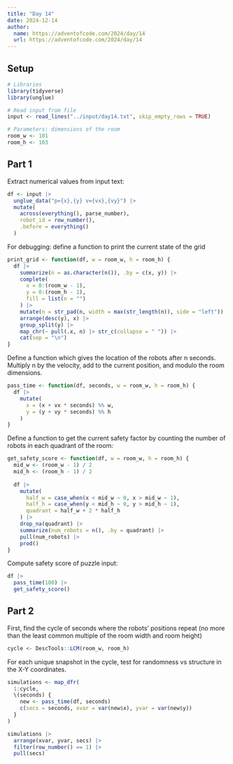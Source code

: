 ```yaml
---
title: "Day 14"
date: 2024-12-14
author:
  name: https://adventofcode.com/2024/day/14
  url: https://adventofcode.com/2024/day/14
---
```


## Setup

```r
# Libraries
library(tidyverse)
library(unglue)

# Read input from file
input <- read_lines("../input/day14.txt", skip_empty_rows = TRUE)

# Parameters: dimensions of the room
room_w <- 101
room_h <- 103
```

## Part 1

Extract numerical values from input text:

```r
df <- input |>
  unglue_data("p={x},{y} v={vx},{vy}") |> 
  mutate(
    across(everything(), parse_number),
    robot_id = row_number(),
    .before = everything()
  )
```

For debugging: define a function to print the current state of the grid

```r

print_grid <- function(df, w = room_w, h = room_h) {
  df |> 
    summarize(n = as.character(n()), .by = c(x, y)) |> 
    complete(
      x = 0:(room_w - 1), 
      y = 0:(room_h - 1), 
      fill = list(n = "")
    ) |> 
    mutate(n = str_pad(n, width = max(str_length(n)), side = "left")) |> 
    arrange(desc(y), x) |> 
    group_split(y) |> 
    map_chr(~ pull(.x, n) |> str_c(collapse = " ")) |> 
    cat(sep = "\n")
}

```

Define a function which gives the location of the robots after n seconds. Multiply n by the velocity, add to the current position, and modulo the room dimensions.

```r

pass_time <- function(df, seconds, w = room_w, h = room_h) {
  df |> 
    mutate(
      x = (x + vx * seconds) %% w,
      y = (y + vy * seconds) %% h
    )
}

```

Define a function to get the current safety factor by counting the number of robots in each quadrant of the room:

```r

get_safety_score <- function(df, w = room_w, h = room_h) {
  mid_w <- (room_w - 1) / 2
  mid_h <- (room_h - 1) / 2
  
  df |> 
    mutate(
      half_w = case_when(x < mid_w ~ 0, x > mid_w ~ 1),
      half_h = case_when(y < mid_h ~ 0, y > mid_h ~ 1),
      quadrant = half_w + 2 * half_h
    ) |> 
    drop_na(quadrant) |> 
    summarize(num_robots = n(), .by = quadrant) |> 
    pull(num_robots) |> 
    prod()
}

```

Compute safety score of puzzle input:

```r
df |> 
  pass_time(100) |> 
  get_safety_score()

```

## Part 2

First, find the cycle of seconds where the robots' positions repeat (no more than the least common multiple of the room width and room height)

```r

cycle <- DescTools::LCM(room_w, room_h)

```

For each unique snapshot in the cycle, test for randomness vs structure in the X-Y coordinates.

```r
  
simulations <- map_dfr(
  1:cycle,
  \(seconds) {
    new <- pass_time(df, seconds)
    c(secs = seconds, xvar = var(new$x), yvar = var(new$y))
  }
)

simulations |> 
  arrange(xvar, yvar, secs) |> 
  filter(row_number() == 1) |> 
  pull(secs)

```

